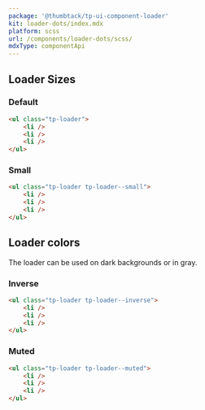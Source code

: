 ```yaml
---
package: '@thumbtack/tp-ui-component-loader'
kit: loader-dots/index.mdx
platform: scss
url: /components/loader-dots/scss/
mdxType: componentApi
---
```



## Loader Sizes

### Default

```html
<ul class="tp-loader">
    <li />
    <li />
    <li />
</ul>
```

### Small

```html
<ul class="tp-loader tp-loader--small">
    <li />
    <li />
    <li />
</ul>
```

## Loader colors

The loader can be used on dark backgrounds or in gray.

### Inverse

```html theme=dark
<ul class="tp-loader tp-loader--inverse">
    <li />
    <li />
    <li />
</ul>
```

### Muted

```html
<ul class="tp-loader tp-loader--muted">
    <li />
    <li />
    <li />
</ul>
```

